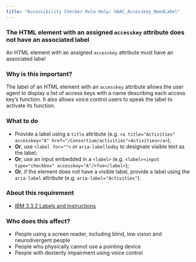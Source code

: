 ```yaml
---
title: "Accessibility Checker Rule Help: HAAC_Accesskey_NeedLabel"
---
```


<div className="toolHelp">
<Row>
<Column colLg={16} colMd={8} colSm={4} className="toolHead">

### The HTML element with an assigned `accesskey` attribute does not have an associated label

<div id="locLevel"></div>

An HTML element with an assigned `accesskey` attribute must have an associated label

</Column>
</Row>
<Row>
<Column colLg={11} colMd={5} colSm={4} className="toolMain">

### Why is this important?

The label of an HTML element with an `accesskey` attribute allows the user agent to display a list of access keys with a name describing each access key’s function. It also allows voice control users to speak the label to activate its function.

<div id="locSnippet"></div>

### What to do

 * Provide a label using a `title` attribute (e.g. `<a title="Activities" accesskey="A" href="/Consortium/activities">Activities</a>`);
 * **Or**, use `<label for="">` or `aria-labelledby` to designate visible text as the label;
 * **Or**, use an input embedded in a `<label>` (e.g. `<label><input type="checkbox" accesskey="A"/>foo</label>`);
 * **Or**, if the element does not have a visible label, provide a label using the `aria-label` attribute (e.g. `aria-label="Activities"`).

</Column>
<Column colLg={5} colMd={3} colSm={4} className="toolLeft">

### About this requirement

* [IBM 3.3.2 Labels and Instructions](https://www.ibm.com/able/requirements/requirements/#3_3_2)

### Who does this affect?

 * People using a screen reader, including blind, low vision and neurodivergent people
 * People who physically cannot use a pointing device
 * People with dexterity impairment using voice control

</Column>
</Row>
</div>

